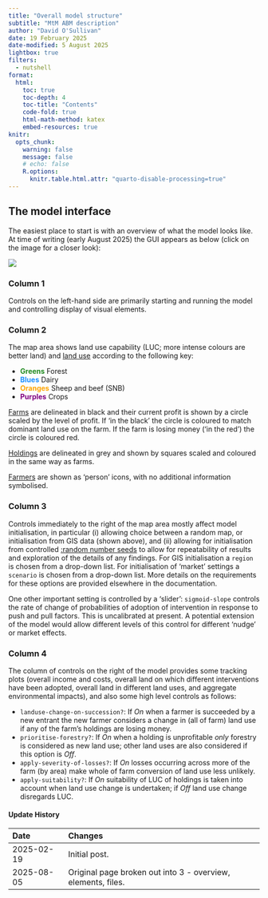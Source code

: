 ```yaml
---
title: "Overall model structure"
subtitle: "MtM ABM description"
author: "David O'Sullivan"
date: 19 February 2025
date-modified: 5 August 2025
lightbox: true
filters: 
  - nutshell
format:
  html:
    toc: true
    toc-depth: 4
    toc-title: "Contents"
    code-fold: true
    html-math-method: katex
    embed-resources: true
knitr:
  opts_chunk: 
    warning: false
    message: false
    # echo: false
    R.options: 
      knitr.table.html.attr: "quarto-disable-processing=true"
---
```


## The model interface
The easiest place to start is with an overview of what the model looks like. At time of writing (early August 2025) the GUI appears as below (click on the image for a closer look):

![](abm-working-interface-2.png)

### Column 1
Controls on the left-hand side are primarily starting and running the model and controlling display of visual elements.

### Column 2
The map area shows land use capability (LUC; more intense colours are better land) and [land use](#land-use) according to the following key:

+ [**Greens**]{style='color:forestgreen;'} Forest
+ [**Blues**]{style='color:dodgerblue;'} Dairy
+ [**Oranges**]{style='color:orange'} Sheep and beef (SNB)
+ [**Purples**]{style='color:purple'} Crops

[Farms](#farms) are delineated in black and their current profit is shown by a circle scaled by the level of profit. If 'in the black' the circle is coloured to match dominant land use on the farm. If the farm is losing money ('in the red') the circle is coloured red.

[Holdings](#holdings) are delineated in grey and shown by squares scaled and coloured in the same way as farms.

[Farmers](#farmers) are shown as 'person' icons, with no additional information symbolised.

### Column 3
Controls immediately to the right of the map area mostly affect model initialisation, in particular (i) allowing choice between a random map, or initialisation from GIS data (shown above), and (ii) allowing for initialisation from controlled [:random number seeds](https://en.wikipedia.org/wiki/Random_seed) to allow for repeatability of results and exploration of the details of any findings. For GIS initialisation a `region` is chosen from a drop-down list. For initialisation of 'market' settings a `scenario` is chosen from a drop-down list. More details on the requirements for these options are provided elsewhere in the documentation.

One other important setting is controlled by a 'slider': `sigmoid-slope` controls the rate of change of probabilities of adoption of intervention in response to push and pull factors. This is uncalibrated at present. A potential extension of the model would allow different levels of this control for different 'nudge' or market effects.

### Column 4
The column of controls on the right of the model provides some tracking plots (overall income and costs, overall land on which different interventions have been adopted, overall land in different land uses, and aggregate environmental impacts), and also some high level controls as follows:

+ `landuse-change-on-succession?`: If _On_ when a farmer is succeeded by a new entrant the new farmer considers a change in (all of farm) land use if any of the farm's holdings are losing money.
+ `prioritise-forestry?`: If _On_ when a holding is unprofitable _only_ forestry is considered as new land use; other land uses are also considered if this option is _Off_.
+ `apply-severity-of-losses?`: If _On_ losses occurring across more of the farm (by area) make whole of farm conversion of land use less unlikely.
+ `apply-suitability?`: If _On_ suitability of LUC of holdings is taken into account when land use change is undertaken; if _Off_ land use change disregards LUC.


::: {.callout-note collapse="true"}
#### Update History

| Date | Changes
|:-|:------
| 2025-02-19 | Initial post.
| 2025-08-05 | Original page broken out into 3 - overview, elements, files.                   

:::

